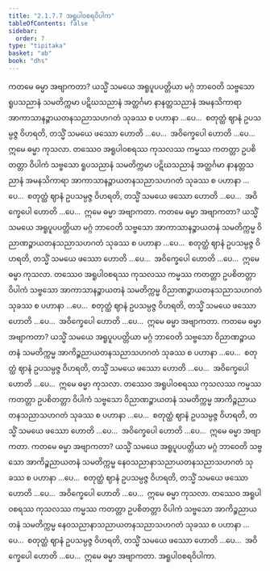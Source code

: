 ```yaml
---
title: "2.1.7.7 အရူပါဝစရဝိပါက"
tableOfContents: false
sidebar:
  order: 7
type: "tipitaka"
basket: "ab"
book: "dhs"
---
```



<DynamicBreadcrumb />

<Division number="501" book="dhs" e="ch" v="29" p="117">

<Paragraph number="986" book="dhs">
ကတမေ ဓမ္မာ အဗျာကတာ? ယသ္မိံ သမယေ အရူပူပပတ္တိယာ မဂ္ဂံ ဘာဝေတိ သဗ္ဗသော ရူပသညာနံ သမတိက္ကမာ ပဋိဃသညာနံ အတ္ထင်္ဂမာ နာနတ္တသညာနံ အမနသိကာရာ အာကာသာနဉ္စာယတနသညာသဟဂတံ သုခဿ စ ပဟာနာ …ပေ…  စတုတ္ထံ ဈာနံ ဥပသမ္ပဇ္ဇ ဝိဟရတိ, တသ္မိံ သမယေ ဖဿော ဟောတိ …ပေ…  အဝိက္ခေပေါ ဟောတိ …ပေ…  ဣမေ ဓမ္မာ ကုသလာ. တဿေဝ အရူပါဝစရဿ ကုသလဿ ကမ္မဿ ကတတ္တာ ဥပစိတတ္တာ ဝိပါကံ သဗ္ဗသော ရူပသညာနံ သမတိက္ကမာ ပဋိဃသညာနံ အတ္ထင်္ဂမာ နာနတ္တသညာနံ အမနသိကာရာ အာကာသာနဉ္စာယတနသညာသဟဂတံ သုခဿ စ ပဟာနာ …ပေ…  စတုတ္ထံ ဈာနံ ဥပသမ္ပဇ္ဇ ဝိဟရတိ, တသ္မိံ သမယေ ဖဿော ဟောတိ …ပေ…  အဝိက္ခေပေါ ဟောတိ …ပေ…  ဣမေ ဓမ္မာ အဗျာကတာ.
</Paragraph>

</Division>
<Division number="502" book="dhs" e="ch" v="29" p="117">

<Paragraph number="987" book="dhs">
ကတမေ ဓမ္မာ အဗျာကတာ? ယသ္မိံ သမယေ အရူပူပပတ္တိယာ မဂ္ဂံ ဘာဝေတိ သဗ္ဗသော အာကာသာနဉ္စာယတနံ သမတိက္ကမ္မ ဝိညာဏဉ္စာယတနသညာသဟဂတံ သုခဿ စ ပဟာနာ …ပေ…  စတုတ္ထံ ဈာနံ ဥပသမ္ပဇ္ဇ ဝိဟရတိ, တသ္မိံ သမယေ ဖဿော ဟောတိ …ပေ…  အဝိက္ခေပေါ ဟောတိ …ပေ…  ဣမေ ဓမ္မာ ကုသလာ. တဿေဝ အရူပါဝစရဿ ကုသလဿ ကမ္မဿ ကတတ္တာ ဥပစိတတ္တာ ဝိပါကံ သဗ္ဗသော အာကာသာနဉ္စာယတနံ သမတိက္ကမ္မ ဝိညာဏဉ္စာယတနသညာသဟဂတံ သုခဿ စ ပဟာနာ …ပေ…  စတုတ္ထံ ဈာနံ ဥပသမ္ပဇ္ဇ ဝိဟရတိ, တသ္မိံ သမယေ ဖဿော ဟောတိ …ပေ…  အဝိက္ခေပေါ ဟောတိ …ပေ…  ဣမေ ဓမ္မာ အဗျာကတာ.
</Paragraph>

</Division>
<Division number="503" book="dhs" e="ch" v="29" p="117">

<Paragraph number="988" book="dhs">
ကတမေ ဓမ္မာ အဗျာကတာ? ယသ္မိံ သမယေ အရူပူပပတ္တိယာ မဂ္ဂံ ဘာဝေတိ သဗ္ဗသော ဝိညာဏဉ္စာယတနံ သမတိက္ကမ္မ အာကိဉ္စညာယတနသညာသဟဂတံ သုခဿ စ ပဟာနာ …ပေ…  စတုတ္ထံ ဈာနံ ဥပသမ္ပဇ္ဇ ဝိဟရတိ, တသ္မိံ သမယေ ဖဿော ဟောတိ …ပေ…  အဝိက္ခေပေါ ဟောတိ …ပေ…  ဣမေ ဓမ္မာ ကုသလာ. တဿေဝ အရူပါဝစရဿ ကုသလဿ ကမ္မဿ ကတတ္တာ ဥပစိတတ္တာ ဝိပါကံ သဗ္ဗသော ဝိညာဏဉ္စာယတနံ သမတိက္ကမ္မ အာကိဉ္စညာယတနသညာသဟဂတံ သုခဿ စ ပဟာနာ …ပေ…  စတုတ္ထံ ဈာနံ ဥပသမ္ပဇ္ဇ ဝိဟရတိ, တသ္မိံ သမယေ ဖဿော ဟောတိ …ပေ…  အဝိက္ခေပေါ ဟောတိ …ပေ…  ဣမေ ဓမ္မာ အဗျာကတာ.
</Paragraph>

</Division>
<Division number="504" book="dhs" e="ch" v="29" p="118">

<Paragraph number="989" book="dhs">
ကတမေ ဓမ္မာ အဗျာကတာ? ယသ္မိံ သမယေ အရူပူပပတ္တိယာ မဂ္ဂံ ဘာဝေတိ သဗ္ဗသော အာကိဉ္စညာယတနံ သမတိက္ကမ္မ နေဝသညာနာသညာယတနသညာသဟဂတံ သုခဿ စ ပဟာနာ …ပေ…  စတုတ္ထံ ဈာနံ ဥပသမ္ပဇ္ဇ ဝိဟရတိ, တသ္မိံ သမယေ ဖဿော ဟောတိ …ပေ…  အဝိက္ခေပေါ ဟောတိ …ပေ…  ဣမေ ဓမ္မာ ကုသလာ. တဿေဝ အရူပါဝစရဿ ကုသလဿ ကမ္မဿ ကတတ္တာ ဥပစိတတ္တာ ဝိပါကံ သဗ္ဗသော အာကိဉ္စညာယတနံ သမတိက္ကမ္မ နေဝသညာနာသညာယတနသညာသဟဂတံ သုခဿ စ ပဟာနာ …ပေ…  စတုတ္ထံ ဈာနံ ဥပသမ္ပဇ္ဇ ဝိဟရတိ, တသ္မိံ သမယေ ဖဿော ဟောတိ …ပေ…  အဝိက္ခေပေါ ဟောတိ …ပေ…  ဣမေ ဓမ္မာ အဗျာကတာ.

</Paragraph>
</Division>

<Paragraph number="990" type="center" book="dhs">
အရူပါဝစရဝိပါကာ.
</Paragraph>